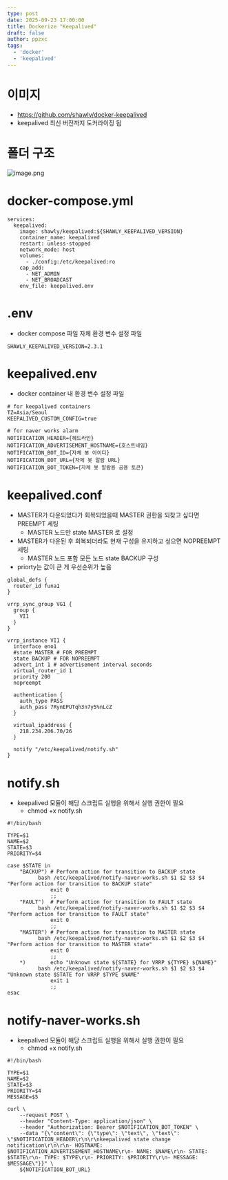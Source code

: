 ```yaml
---
type: post
date: 2025-09-23 17:00:00
title: Dockerize "Keepalived"
draft: false
author: ppzxc
tags:
  - 'docker'
  - 'keepalived'
---
```


# 이미지

- https://github.com/shawly/docker-keepalived
- keepalived 최신 버전까지 도커라이징 됨

# 폴더 구조

![image.png](image.png)

# docker-compose.yml

```docker
services:
  keepalived:
    image: shawly/keepalived:${SHAWLY_KEEPALIVED_VERSION}
    container_name: keepalived
    restart: unless-stopped
    network_mode: host
    volumes:
      - ./config:/etc/keepalived:ro
    cap_add:
      - NET_ADMIN
      - NET_BROADCAST
    env_file: keepalived.env
```

# .env

- docker compose 파일 자체 환경 변수 설정 파일

```docker
SHAWLY_KEEPALIVED_VERSION=2.3.1
```

# keepalived.env

- docker container 내 환경 변수 설정 파일

```docker
# for keepalived containers
TZ=Asia/Seoul
KEEPALIVED_CUSTOM_CONFIG=true

# for naver works alarm
NOTIFICATION_HEADER={헤드라인}
NOTIFICATION_ADVERTISEMENT_HOSTNAME={호스트네임}
NOTIFICATION_BOT_ID={자체 봇 아이디}
NOTIFICATION_BOT_URL={자체 봇 알람 URL}
NOTIFICATION_BOT_TOKEN={자체 봇 알람용 공용 토큰}
```

# keepalived.conf

- MASTER가 다운되었다가 회복되었을때 MASTER 권한을 되찾고 싶다면 PREEMPT 세팅
    - MASTER 노드만 state MASTER 로 설정
- MASTER가 다운된 후 회복되더라도 현재 구성을 유지하고 싶으면 NOPREEMPT 세팅
    - MASTER 노드 포함 모든 노드 state BACKUP 구성
- priorty는 값이 큰 게 우선순위가 높음

```docker
global_defs {
  router_id funa1
}

vrrp_sync_group VG1 {
  group {
    VI1
  }
}

vrrp_instance VI1 {
  interface eno1
  #state MASTER # FOR PREEMPT
  state BACKUP # FOR NOPREEMPT
  advert_int 1 # advertisement interval seconds
  virtual_router_id 1
  priority 200
  nopreempt

  authentication {
    auth_type PASS
    auth_pass 7RynEPUTqh3n7y5%nLcZ
  }

  virtual_ipaddress {
    218.234.206.70/26
  }

  notify "/etc/keepalived/notify.sh"
}
```

# notify.sh

- keepalived 모듈이 해당 스크립트 실행을 위해서 실행 권한이 필요
    - chmod +x notify.sh

```docker
#!/bin/bash

TYPE=$1
NAME=$2
STATE=$3
PRIORITY=$4

case $STATE in
    "BACKUP") # Perform action for transition to BACKUP state
	      bash /etc/keepalived/notify-naver-works.sh $1 $2 $3 $4 "Perform action for transition to BACKUP state"
              exit 0
              ;;
    "FAULT")  # Perform action for transition to FAULT state
	      bash /etc/keepalived/notify-naver-works.sh $1 $2 $3 $4 "Perform action for transition to FAULT state"
              exit 0
              ;;
    "MASTER") # Perform action for transition to MASTER state
	      bash /etc/keepalived/notify-naver-works.sh $1 $2 $3 $4 "Perform action for transition to MASTER state"
              exit 0
              ;;
    *)        echo "Unknown state ${STATE} for VRRP ${TYPE} ${NAME}"
	      bash /etc/keepalived/notify-naver-works.sh $1 $2 $3 $4 "Unknown state $STATE for VRRP $TYPE $NAME"
              exit 1
              ;;
esac
```

# notify-naver-works.sh

- keepalived 모듈이 해당 스크립트 실행을 위해서 실행 권한이 필요
    - chmod +x notify.sh

```docker
#!/bin/bash

TYPE=$1
NAME=$2
STATE=$3
PRIORITY=$4
MESSAGE=$5

curl \
	--request POST \
	--header "Content-Type: application/json" \
	--header "Authorization: Bearer $NOTIFICATION_BOT_TOKEN" \
	--data "{\"content\": {\"type\": \"text\", \"text\": \"$NOTIFICATION_HEADER\r\n\r\nkeepalived state change notification\r\n\r\n- HOSTNAME: $NOTIFICATION_ADVERTISEMENT_HOSTNAME\r\n- NAME: $NAME\r\n- STATE: $STATE\r\n- TYPE: $TYPE\r\n- PRIORITY: $PRIORITY\r\n- MESSAGE: $MESSAGE\"}}" \
	${NOTIFICATION_BOT_URL}
```